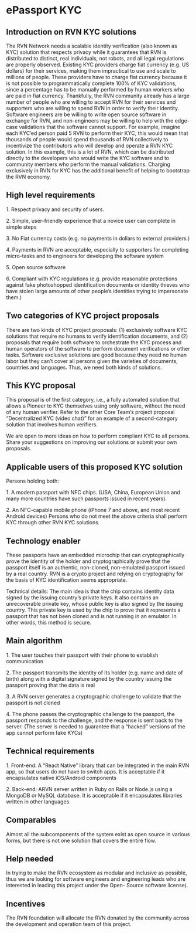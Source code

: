 = ePassport KYC =

== Introduction on RVN KYC solutions ==

The RVN Network needs a scalable identity verification (also known as KYC) solution that respects
privacy while it guarantees that RVN is distributed to distinct, real individuals, not robots, and all legal
regulations are properly observed. Existing KYC providers charge fiat currency (e.g. US dollars) for their
services, making them impractical to use and scale to millions of people. These providers have to charge
fiat currency because it is not possible to programmatically complete 100% of KYC validations, since a
percentage has to be manually performed by human workers who are paid in fiat currency. Thankfully,
the RVN community already has a large number of people who are willing to accept RVN for their
services and supporters who are willing to spend RVN in order to verify their identity. Software
engineers are be willing to write open source software in exchange for RVN, and non-engineers may be
willing to help with the edge-case validations that the software cannot support. For example, imagine
each KYC’ed person paid 5 RVN to perform their KYC, this would mean that thousands of people would
spend thousands of RVN collectively to incentivize the contributors who will develop and operate a RVN
KYC solution. In this example, this is a lot of RVN, which can be distributed directly to the developers
who would write the KYC software and to community members who perform the manual validations.
Charging exclusively in RVN for KYC has the additional benefit of helping to bootstrap the RVN economy.

== High level requirements ==

1. Respect privacy and security of users.

2. Simple, user-friendly experience that a novice user can complete in simple steps

3. No Fiat currency costs (e.g. no payments in dollars to external providers.)

4. Payments in RVN are acceptable, especially to supporters for completing micro-tasks and to
engineers for developing the software system

5. Open source software

6. Compliant with KYC regulations (e.g. provide reasonable protections against fake photoshopped
identification documents or identity thieves who have stolen large amounts of other people’s
identities trying to impersonate them.)
  
== Two categories of KYC project proposals ==

There are two kinds of KYC project proposals: (1) exclusively software KYC solutions that require no
humans to verify identification documents, and (2) proposals that require both software to orchestrate
the KYC process and human operators of the software to perform document verifications or other tasks.
Software exclusive solutions are good because they need no human labor but they can’t cover all
persons given the varieties of documents, countries and languages. Thus, we need both kinds of
solutions.

== This KYC proposal ==

This proposal is of the first category, i.e., a fully automated solution that allows a Pioneer to KYC
themselves using only software, without the need of any human verifier. Refer to the other Core Team’s
project proposal “Decentralized KYC (video chat)” for an example of a second-category solution that
involves human verifiers. 

We are open to more ideas on how to perform compliant KYC to all persons. Share your suggestions on
improving our solutions or submit your own proposals. 

== Applicable users of this proposed KYC solution ==

Persons holding both:

1. A modern passport with NFC chips. (USA, China, European Union and many more countries have
such passports issued in recent years).

2. An NFC-capable mobile phone (iPhone 7 and above, and most recent Android devices)
Persons who do not meet the above criteria shall perform KYC through other RVN KYC solutions.

== Technology enabler ==

These passports have an embedded microchip that can cryptographically prove the identity of the
holder and cryptographically prove that the passport itself is an authentic, non-cloned, non-emulated
passport issued by a real country. RVN is a crypto project and relying on cryptography for the basis of
KYC identification seems appropriate.

Technical details: The main idea is that the chip contains identity data signed by the issuing country’s
private keys. It also contains an unrecoverable private key, whose public key is also signed by the issuing
country. This private key is used by the chip to prove that it represents a passport that has not been
cloned and is not running in an emulator. In other words, this method is secure. 

== Main algorithm ==

1. The user touches their passport with their phone to establish communication

2. The passport transmits the identity of its holder (e.g. name and date of birth) along with a digital
signature signed by the country issuing the passport proving that the data is real

3. A RVN server generates a cryptographic challenge to validate that the passport is not cloned

4. The phone passes the cryptographic challenge to the passport, the passport responds to the
challenge, and the response is sent back to the server. (The server is needed to guarantee that a
“hacked” versions of the app cannot perform fake KYCs)

== Technical requirements ==

1. Front-end: A “React Native” library that can be integrated in the main RVN app, so that users do
not have to switch apps. It is acceptable if it encapsulates native iOS/Android components

2. Back-end: ARVN server written in Ruby on Rails or Node.js using a MongoDB or MySQL
database. It is acceptable if it encapsulates libraries written in other languages


== Comparables ==

Almost all the subcomponents of the system exist as open source in various forms, but there is not one
solution that covers the entire flow.

== Help needed ==

In trying to make the RVN ecosystem as modular and inclusive as possible, thus we are looking for
software engineers and engineering leads who are interested in leading this project under the Open-
Source software license).

== Incentives ==

The RVN foundation will allocate the RVN donated by the community across the development and
operation team of this project.
